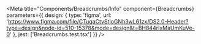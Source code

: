 
<Meta
  title="Components/Breadcrumbs/Info"
  component={Breadcrumbs}
  parameters={{
    design: {
      type: 'figma',
      url: 'https://www.figma.com/file/CTuqaCtvStjoGNh3wL61zx/DS2.0-Header?type=design&node-id=510-15378&mode=design&t=BH844rIxMaUmKuVe-0'
    },
    jest: ['Breadcrumbs.test.tsx']
  }}
/>

<Story of={DecoratorDefault} />

<Unstyled>
  <Stories />
</Unstyled>
